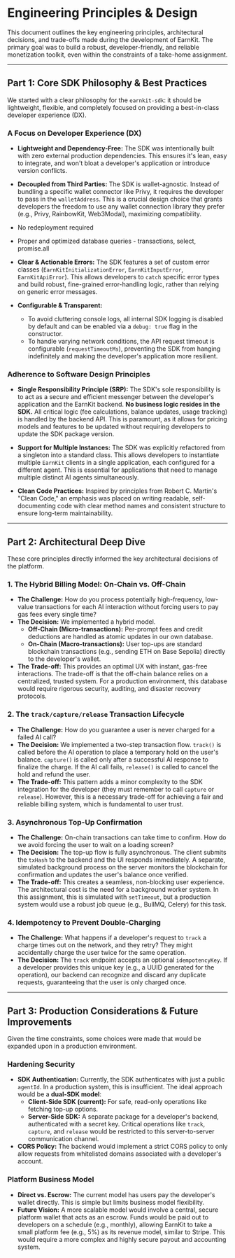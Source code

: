 
# Engineering Principles & Design

This document outlines the key engineering principles, architectural decisions, and trade-offs made during the development of EarnKit. The primary goal was to build a robust, developer-friendly, and reliable monetization toolkit, even within the constraints of a take-home assignment.

---

## Part 1: Core SDK Philosophy & Best Practices

We started with a clear philosophy for the `earnkit-sdk`: it should be lightweight, flexible, and completely focused on providing a best-in-class developer experience (DX).

### A Focus on Developer Experience (DX)

- **Lightweight and Dependency-Free:** The SDK was intentionally built with zero external production dependencies. This ensures it's lean, easy to integrate, and won't bloat a developer's application or introduce version conflicts.

- **Decoupled from Third Parties:** The SDK is wallet-agnostic. Instead of bundling a specific wallet connector like Privy, it requires the developer to pass in the `walletAddress`. This is a crucial design choice that grants developers the freedom to use any wallet connection library they prefer (e.g., Privy, RainbowKit, Web3Modal), maximizing compatibility.

- No redeployment required

- Proper and optimized database queries - transactions, select, promise.all

- **Clear & Actionable Errors:** The SDK features a set of custom error classes (`EarnKitInitializationError`, `EarnKitInputError`, `EarnKitApiError`). This allows developers to `catch` specific error types and build robust, fine-grained error-handling logic, rather than relying on generic error messages.

- **Configurable & Transparent:**
    - To avoid cluttering console logs, all internal SDK logging is disabled by default and can be enabled via a `debug: true` flag in the constructor.
    - To handle varying network conditions, the API request timeout is configurable (`requestTimeoutMs`), preventing the SDK from hanging indefinitely and making the developer's application more resilient.

### Adherence to Software Design Principles

- **Single Responsibility Principle (SRP):** The SDK's sole responsibility is to act as a secure and efficient messenger between the developer's application and the EarnKit backend. **No business logic resides in the SDK.** All critical logic (fee calculations, balance updates, usage tracking) is handled by the backend API. This is paramount, as it allows for pricing models and features to be updated without requiring developers to update the SDK package version.

- **Support for Multiple Instances:** The SDK was explicitly refactored from a singleton into a standard class. This allows developers to instantiate multiple `EarnKit` clients in a single application, each configured for a different agent. This is essential for applications that need to manage multiple distinct AI agents simultaneously.

- **Clean Code Practices:** Inspired by principles from Robert C. Martin's "Clean Code," an emphasis was placed on writing readable, self-documenting code with clear method names and consistent structure to ensure long-term maintainability.

---

## Part 2: Architectural Deep Dive

These core principles directly informed the key architectural decisions of the platform.

### 1. The Hybrid Billing Model: On-Chain vs. Off-Chain

- **The Challenge:** How do you process potentially high-frequency, low-value transactions for each AI interaction without forcing users to pay gas fees every single time?
- **The Decision:** We implemented a hybrid model.
    - **Off-Chain (Micro-transactions):** Per-prompt fees and credit deductions are handled as atomic updates in our own database.
    - **On-Chain (Macro-transactions):** User top-ups are standard blockchain transactions (e.g., sending ETH on Base Sepolia) directly to the developer's wallet.
- **The Trade-off:** This provides an optimal UX with instant, gas-free interactions. The trade-off is that the off-chain balance relies on a centralized, trusted system. For a production environment, this database would require rigorous security, auditing, and disaster recovery protocols.

### 2. The `track/capture/release` Transaction Lifecycle

- **The Challenge:** How do you guarantee a user is never charged for a failed AI call?
- **The Decision:** We implemented a two-step transaction flow. `track()` is called before the AI operation to place a temporary hold on the user's balance. `capture()` is called only after a successful AI response to finalize the charge. If the AI call fails, `release()` is called to cancel the hold and refund the user.
- **The Trade-off:** This pattern adds a minor complexity to the SDK integration for the developer (they must remember to call `capture` or `release`). However, this is a necessary trade-off for achieving a fair and reliable billing system, which is fundamental to user trust.

### 3. Asynchronous Top-Up Confirmation

- **The Challenge:** On-chain transactions can take time to confirm. How do we avoid forcing the user to wait on a loading screen?
- **The Decision:** The top-up flow is fully asynchronous. The client submits the `txHash` to the backend and the UI responds immediately. A separate, simulated background process on the server monitors the blockchain for confirmation and updates the user's balance once verified.
- **The Trade-off:** This creates a seamless, non-blocking user experience. The architectural cost is the need for a background worker system. In this assignment, this is simulated with `setTimeout`, but a production system would use a robust job queue (e.g., BullMQ, Celery) for this task.

### 4. Idempotency to Prevent Double-Charging

- **The Challenge:** What happens if a developer's request to `track` a charge times out on the network, and they retry? They might accidentally charge the user twice for the same operation.
- **The Decision:** The `track` endpoint accepts an optional `idempotencyKey`. If a developer provides this unique key (e.g., a UUID generated for the operation), our backend can recognize and discard any duplicate requests, guaranteeing that the user is only charged once.

---

## Part 3: Production Considerations & Future Improvements

Given the time constraints, some choices were made that would be expanded upon in a production environment.

### Hardening Security

- **SDK Authentication:** Currently, the SDK authenticates with just a public `agentId`. In a production system, this is insufficient. The ideal approach would be a **dual-SDK model**:
    - **Client-Side SDK (current):** For safe, read-only operations like fetching top-up options.
    - **Server-Side SDK:** A separate package for a developer's backend, authenticated with a secret key. Critical operations like `track`, `capture`, and `release` would be restricted to this server-to-server communication channel.
- **CORS Policy:** The backend would implement a strict CORS policy to only allow requests from whitelisted domains associated with a developer's account.

### Platform Business Model

- **Direct vs. Escrow:** The current model has users pay the developer's wallet directly. This is simple but limits business model flexibility.
- **Future Vision:** A more scalable model would involve a central, secure platform wallet that acts as an escrow. Funds would be paid out to developers on a schedule (e.g., monthly), allowing EarnKit to take a small platform fee (e.g., 5%) as its revenue model, similar to Stripe. This would require a more complex and highly secure payout and accounting system. 